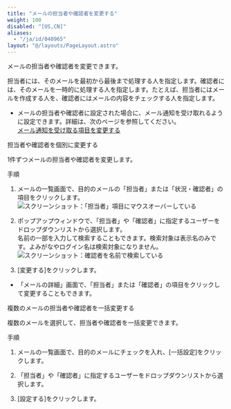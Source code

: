 ```yaml
---
title: "メールの担当者や確認者を変更する"
weight: 100
disabled: "[US,CN]"
aliases:
  - "/ja/id/040965"
layout: "@/layouts/PageLayout.astro"
---
```




メールの担当者や確認者を変更できます。

担当者には、そのメールを最初から最後まで処理する人を指定します。確認者には、そのメールを一時的に処理する人を指定します。たとえば、担当者にはメールを作成する人を、確認者にはメールの内容をチェックする人を指定します。

<Note>

* メールの担当者や確認者に設定された場合に、メール通知を受け取れるように設定できます。詳細は、次のページを参照してください。  
  [メール通知を受け取る項目を変更する](/k/ja/id/040936.html)

</Note>

<Heading id="m_list_handle_m_assign_10">担当者や確認者を個別に変更する</Heading>

1件ずつメールの担当者や確認者を変更します。

<Heading level={3} id="m_list_handle_m_assign_1010">手順</Heading>

1. メールの一覧画面で、目的のメールの「担当者」または「状況・確認者」の項目をクリックします。  
    <Img src="/k/kintone/img-ja/m_assign_01.png" alt="スクリーンショット：「担当者」項目にマウスオーバーしている" />

1. ポップアップウィンドウで、「担当者」や「確認者」に指定するユーザーをドロップダウンリストから選択します。  
名前の一部を入力して検索することもできます。検索対象は表示名のみです。よみがなやログイン名は検索対象になりません。  
    <Img src="/k/kintone/img-ja/m_assign_02.png" alt="スクリーンショット：確認者を名前で検索している" />

1. [変更する]をクリックします。

<Note>

* 「メールの詳細」画面で、「担当者」または「確認者」の項目をクリックして変更することもできます。

</Note>

<Heading id="m_list_handle_m_assign_20">複数のメールの担当者や確認者を一括変更する</Heading>

複数のメールを選択して、担当者や確認者を一括変更できます。

<Heading level={3} id="m_list_handle_m_assign_2010">手順</Heading>

1. メールの一覧画面で、目的のメールにチェックを入れ、[一括設定]をクリックします。

1. 「担当者」や「確認者」に指定するユーザーをドロップダウンリストから選択します。

1. [設定する]をクリックします。
